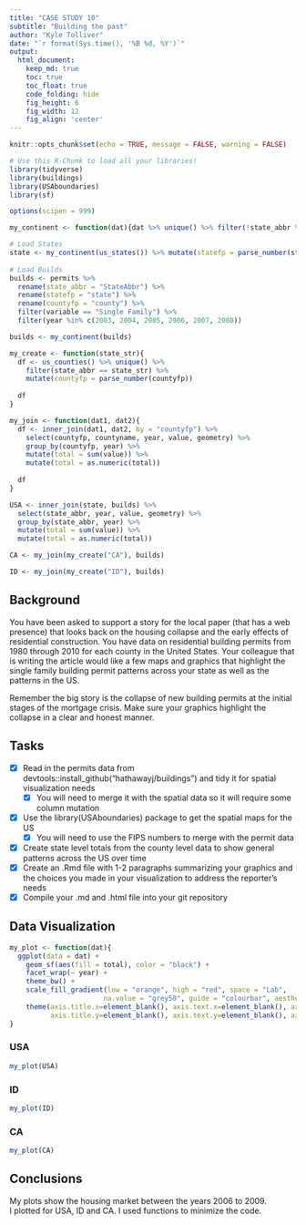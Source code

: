 ```yaml
---
title: "CASE STUDY 10"
subtitle: "Building the past"
author: "Kyle Tolliver"
date: "`r format(Sys.time(), '%B %d, %Y')`"
output:
  html_document:  
    keep_md: true
    toc: true
    toc_float: true
    code_folding: hide
    fig_height: 6
    fig_width: 12
    fig_align: 'center'
---
```


```r
knitr::opts_chunk$set(echo = TRUE, message = FALSE, warning = FALSE)
```

```r
# Use this R-Chunk to load all your libraries!
library(tidyverse)
library(buildings)
library(USAboundaries)
library(sf)

options(scipen = 999)
```

```r
my_continent <- function(dat){dat %>% unique() %>% filter(!state_abbr %in% c("AK","HI","PR"))}
```

```r
# Load States
state <- my_continent(us_states()) %>% mutate(statefp = parse_number(statefp)) 
  
# Load Builds
builds <- permits %>% 
  rename(state_abbr = "StateAbbr") %>% 
  rename(statefp = "state") %>% 
  rename(countyfp = "county") %>% 
  filter(variable == "Single Family") %>% 
  filter(year %in% c(2003, 2004, 2005, 2006, 2007, 2008)) 

builds <- my_continent(builds)
```

```r
my_create <- function(state_str){
  df <- us_counties() %>% unique() %>% 
    filter(state_abbr == state_str) %>%
    mutate(countyfp = parse_number(countyfp))
  
  df
} 
```

```r
my_join <- function(dat1, dat2){
  df <- inner_join(dat1, dat2, by = "countyfp") %>% 
    select(countyfp, countyname, year, value, geometry) %>% 
    group_by(countyfp, year) %>% 
    mutate(total = sum(value)) %>% 
    mutate(total = as.numeric(total)) 
  
  df
}
```

```r
USA <- inner_join(state, builds) %>% 
  select(state_abbr, year, value, geometry) %>% 
  group_by(state_abbr, year) %>% 
  mutate(total = sum(value)) %>% 
  mutate(total = as.numeric(total))

CA <- my_join(my_create("CA"), builds)

ID <- my_join(my_create("ID"), builds)
```

## Background

You have been asked to support a story for the local paper (that has a web presence) that looks back on the housing collapse and the early effects of residential construction. You have data on residential building permits from 1980 through 2010 for each county in the United States. Your colleague that is writing the article would like a few maps and graphics that highlight the single family building permit patterns across your state as well as the patterns in the US.

Remember the big story is the collapse of new building permits at the initial stages of the mortgage crisis. Make sure your graphics highlight the collapse in a clear and honest manner.

## Tasks 

* [X] Read in the permits data from devtools::install_github("hathawayj/buildings") and tidy it for spatial visualization needs
  + [X] You will need to merge it with the spatial data so it will require some column mutation
* [X] Use the library(USAboundaries) package to get the spatial maps for the US
  + [X] You will need to use the FIPS numbers to merge with the permit data
* [X] Create state level totals from the county level data to show general patterns across the US over time
* [X] Create an .Rmd file with 1-2 paragraphs summarizing your graphics and the choices you made in your visualization to address the reporter’s needs
* [X] Compile your .md and .html file into your git repository

## Data Visualization

```r
my_plot <- function(dat){
  ggplot(data = dat) +
    geom_sf(aes(fill = total), color = "black") +
    facet_wrap(~ year) + 
    theme_bw() +
    scale_fill_gradient(low = "orange", high = "red", space = "Lab",
                       na.value = "grey50", guide = "colourbar", aesthetics = "fill") +
    theme(axis.title.x=element_blank(), axis.text.x=element_blank(), axis.ticks.x=element_blank(),
          axis.title.y=element_blank(), axis.text.y=element_blank(), axis.ticks.y=element_blank()) 
}
```

### USA

```r
my_plot(USA)
```

### ID

```r
my_plot(ID)
```

### CA

```r
my_plot(CA)
```

## Conclusions

My plots show the housing market between the years 2006 to 2009.     
I plotted for USA, ID and CA. I used functions to minimize the code. 